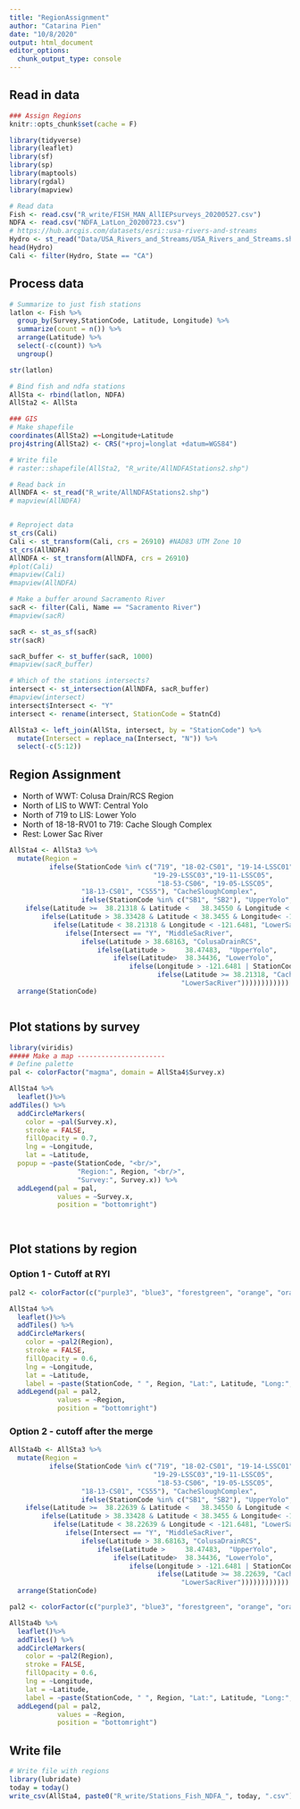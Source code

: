 ```yaml
---
title: "RegionAssignment"
author: "Catarina Pien"
date: "10/8/2020"
output: html_document
editor_options: 
  chunk_output_type: console
---
```


## Read in data

```r
### Assign Regions
knitr::opts_chunk$set(cache = F)

library(tidyverse)
library(leaflet)
library(sf)
library(sp)
library(maptools)
library(rgdal)
library(mapview)

# Read data
Fish <- read.csv("R_write/FISH_MAN_AllIEPsurveys_20200527.csv")
NDFA <- read.csv("NDFA_LatLon_20200723.csv")
# https://hub.arcgis.com/datasets/esri::usa-rivers-and-streams
Hydro <- st_read("Data/USA_Rivers_and_Streams/USA_Rivers_and_Streams.shp")
head(Hydro)
Cali <- filter(Hydro, State == "CA")
```

## Process data
```r

# Summarize to just fish stations
latlon <- Fish %>% 
  group_by(Survey,StationCode, Latitude, Longitude) %>%
  summarize(count = n()) %>%
  arrange(Latitude) %>%
  select(-c(count)) %>%
  ungroup()

str(latlon)

# Bind fish and ndfa stations
AllSta <- rbind(latlon, NDFA)
AllSta2 <- AllSta

### GIS
# Make shapefile
coordinates(AllSta2) =~Longitude+Latitude
proj4string(AllSta2) <- CRS("+proj=longlat +datum=WGS84")

# Write file
# raster::shapefile(AllSta2, "R_write/AllNDFAStations2.shp")

# Read back in
AllNDFA <- st_read("R_write/AllNDFAStations2.shp")
# mapview(AllNDFA)


# Reproject data
st_crs(Cali)
Cali <- st_transform(Cali, crs = 26910) #NAD83 UTM Zone 10
st_crs(AllNDFA)
AllNDFA <- st_transform(AllNDFA, crs = 26910)
#plot(Cali)
#mapview(Cali)
#mapview(AllNDFA)

# Make a buffer around Sacramento River
sacR <- filter(Cali, Name == "Sacramento River")
#mapview(sacR)

sacR <- st_as_sf(sacR)
str(sacR)

sacR_buffer <- st_buffer(sacR, 1000)
#mapview(sacR_buffer)

# Which of the stations intersects? 
intersect <- st_intersection(AllNDFA, sacR_buffer)
#mapview(intersect)
intersect$Intersect <- "Y"
intersect <- rename(intersect, StationCode = StatnCd)

AllSta3 <- left_join(AllSta, intersect, by = "StationCode") %>%
  mutate(Intersect = replace_na(Intersect, "N")) %>%
  select(-c(5:12))

```

## Region Assignment
* North of WWT: Colusa Drain/RCS Region
* North of LIS to WWT: Central Yolo
* North of 719 to LIS: Lower Yolo
* North of 18-18-RV01 to 719: Cache Slough Complex
* Rest: Lower Sac River
```r


AllSta4 <- AllSta3 %>%
  mutate(Region = 
          ifelse(StationCode %in% c("719", "18-02-CS01", "19-14-LSSC01", 
                                    "19-29-LSSC03","19-11-LSSC05",
                                     "18-53-CS06", "19-05-LSSC05",
                  "18-13-CS01", "CS55"), "CacheSloughComplex",
                  ifelse(StationCode %in% c("SB1", "SB2"), "UpperYolo",
    ifelse(Latitude >=	38.21318 & Latitude <	38.34550 & Longitude < 	-121.6481, "CacheSloughComplex",
        ifelse(Latitude > 38.33428 & Latitude < 38.3455 & Longitude< -121.64266, "CacheSloughComplex",
           ifelse(Latitude < 38.21318 & Longitude < -121.6481, "LowerSacRiver", 
              ifelse(Intersect == "Y", "MiddleSacRiver",
                  ifelse(Latitude >	38.68163, "ColusaDrainRCS",
                      ifelse(Latitude > 	38.47483,  "UpperYolo",
                          ifelse(Latitude>	38.34436, "LowerYolo",
                              ifelse(Longitude > -121.6481 | StationCode == "SHR", "MiddleSacRiver", 
                                     ifelse(Latitude >= 38.21318, "CacheSloughComplex",
                                           "LowerSacRiver")))))))))))) %>%
  arrange(StationCode)



```


## Plot stations by survey

```r
library(viridis)
##### Make a map ----------------------
# Define palette
pal <- colorFactor("magma", domain = AllSta4$Survey.x)

AllSta4 %>%
  leaflet()%>%
addTiles() %>%
  addCircleMarkers(
    color = ~pal(Survey.x),
    stroke = FALSE,
    fillOpacity = 0.7,
    lng = ~Longitude,
    lat = ~Latitude,
  popup = ~paste(StationCode, "<br/>", 
                 "Region:", Region, "<br/>", 
                 "Survey:", Survey.x)) %>%
  addLegend(pal = pal,
            values = ~Survey.x,
            position = "bottomright")

                                     


```

## Plot stations by region
### Option 1 - Cutoff at RYI
```r
pal2 <- colorFactor(c("purple3", "blue3", "forestgreen", "orange", "orangered", "hotpink"), domain = c("MiddleSacRiver", "ColusaDrainRCS", "UpperYolo", "LowerYolo", "CacheSloughComplex", "LowerSacRiver"))

AllSta4 %>%
  leaflet()%>%
  addTiles() %>%
  addCircleMarkers(
    color = ~pal2(Region),
    stroke = FALSE,
    fillOpacity = 0.6,
    lng = ~Longitude,
    lat = ~Latitude,
    label = ~paste(StationCode, " ", Region, "Lat:", Latitude, "Long:", Longitude)) %>%
  addLegend(pal = pal2,
            values = ~Region,
            position = "bottomright")
```

### Option 2 - cutoff after the merge
```r
AllSta4b <- AllSta3 %>%
  mutate(Region = 
          ifelse(StationCode %in% c("719", "18-02-CS01", "19-14-LSSC01", 
                                    "19-29-LSSC03","19-11-LSSC05",
                                     "18-53-CS06", "19-05-LSSC05",
                  "18-13-CS01", "CS55"), "CacheSloughComplex",
                  ifelse(StationCode %in% c("SB1", "SB2"), "UpperYolo",
    ifelse(Latitude >=	38.22639 & Latitude <	38.34550 & Longitude < 	-121.6481, "CacheSloughComplex",
        ifelse(Latitude > 38.33428 & Latitude < 38.3455 & Longitude< -121.64266, "CacheSloughComplex",
           ifelse(Latitude < 38.22639 & Longitude < -121.6481, "LowerSacRiver", 
              ifelse(Intersect == "Y", "MiddleSacRiver",
                  ifelse(Latitude >	38.68163, "ColusaDrainRCS",
                      ifelse(Latitude > 	38.47483,  "UpperYolo",
                          ifelse(Latitude>	38.34436, "LowerYolo",
                              ifelse(Longitude > -121.6481 | StationCode == "SHR", "MiddleSacRiver", 
                                     ifelse(Latitude >= 38.22639, "CacheSloughComplex",
                                           "LowerSacRiver")))))))))))) %>%
  arrange(StationCode)
```

```r
pal2 <- colorFactor(c("purple3", "blue3", "forestgreen", "orange", "orangered", "hotpink"), domain = c("MiddleSacRiver", "ColusaDrainRCS", "UpperYolo", "LowerYolo", "CacheSloughComplex", "LowerSacRiver"))

AllSta4b %>%
  leaflet()%>%
  addTiles() %>%
  addCircleMarkers(
    color = ~pal2(Region),
    stroke = FALSE,
    fillOpacity = 0.6,
    lng = ~Longitude,
    lat = ~Latitude,
    label = ~paste(StationCode, " ", Region, "Lat:", Latitude, "Long:", Longitude)) %>%
  addLegend(pal = pal2,
            values = ~Region,
            position = "bottomright")
```


## Write file
```r
# Write file with regions 
library(lubridate)
today = today()
write_csv(AllSta4, paste0("R_write/Stations_Fish_NDFA_", today, ".csv"))
```

